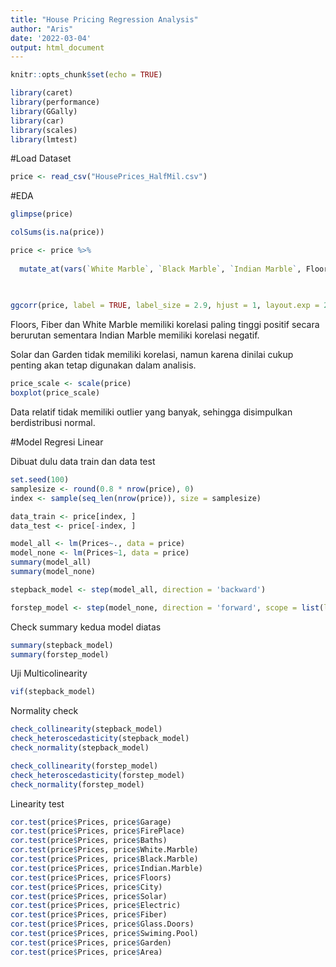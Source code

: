 ---
title: "House Pricing Regression Analysis"
author: "Aris"
date: '2022-03-04'
output: html_document
---

```{r setup, include=FALSE}
knitr::opts_chunk$set(echo = TRUE)
```

```{r}
library(caret)
library(performance)
library(GGally)
library(car)
library(scales)
library(lmtest)
```

#Load Dataset

```{r}
price <- read_csv("HousePrices_HalfMil.csv")
```

#EDA

```{r}
glimpse(price)
```

```{r}
colSums(is.na(price))
```
```{r}
price <- price %>% 
  
  mutate_at(vars(`White Marble`, `Black Marble`, `Indian Marble`, Floors, City, Electric, Fiber, `Glass Doors`, `Swiming Pool`, Garage, Solar), as.factor)
  
  
```






```{r}
ggcorr(price, label = TRUE, label_size = 2.9, hjust = 1, layout.exp = 2)
```
Floors, Fiber dan White Marble memiliki korelasi paling tinggi positif secara berurutan sementara Indian Marble memiliki korelasi negatif.

Solar dan Garden tidak memiliki korelasi, namun karena dinilai cukup penting akan tetap digunakan dalam analisis.


```{r}
price_scale <- scale(price)
boxplot(price_scale)
```
Data relatif tidak memiliki outlier yang banyak, sehingga disimpulkan berdistribusi normal.

#Model Regresi Linear

Dibuat dulu data train dan data test
```{r}
set.seed(100)
samplesize <- round(0.8 * nrow(price), 0)
index <- sample(seq_len(nrow(price)), size = samplesize)

data_train <- price[index, ]
data_test <- price[-index, ]
```



```{r}
model_all <- lm(Prices~., data = price)
model_none <- lm(Prices~1, data = price)
summary(model_all)
summary(model_none)
```

```{r}
stepback_model <- step(model_all, direction = 'backward')
```

```{r}
forstep_model <- step(model_none, direction = 'forward', scope = list(lower = model_none, upper = model_all))
```


Check summary kedua model diatas
```{r}
summary(stepback_model)
summary(forstep_model)
```

Uji Multicolinearity
```{r}
vif(stepback_model)

```
Normality check
```{r}
check_collinearity(stepback_model)
check_heteroscedasticity(stepback_model)
check_normality(stepback_model)
```

```{r}
check_collinearity(forstep_model)
check_heteroscedasticity(forstep_model)
check_normality(forstep_model)
```

Linearity test

```{r}
cor.test(price$Prices, price$Garage)
cor.test(price$Prices, price$FirePlace)
cor.test(price$Prices, price$Baths)
cor.test(price$Prices, price$White.Marble)
cor.test(price$Prices, price$Black.Marble)
cor.test(price$Prices, price$Indian.Marble)
cor.test(price$Prices, price$Floors)
cor.test(price$Prices, price$City)
cor.test(price$Prices, price$Solar)
cor.test(price$Prices, price$Electric)
cor.test(price$Prices, price$Fiber)
cor.test(price$Prices, price$Glass.Doors)
cor.test(price$Prices, price$Swiming.Pool)
cor.test(price$Prices, price$Garden)
cor.test(price$Prices, price$Area)
```








